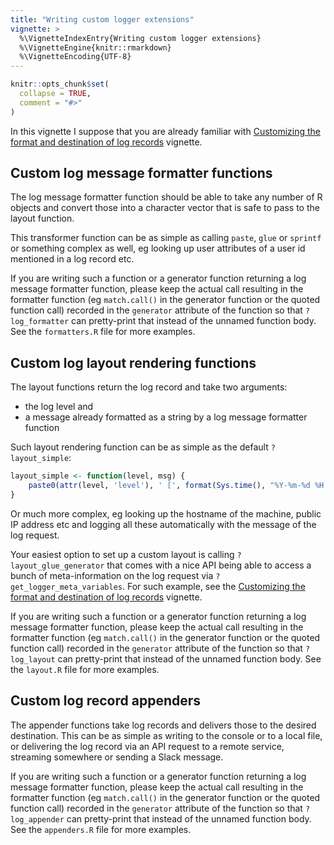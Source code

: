 ```yaml
---
title: "Writing custom logger extensions"
vignette: >
  %\VignetteIndexEntry{Writing custom logger extensions}
  %\VignetteEngine{knitr::rmarkdown}
  %\VignetteEncoding{UTF-8}
---
```


```r
knitr::opts_chunk$set(
  collapse = TRUE,
  comment = "#>"
)
```

In this vignette I suppose that you are already familiar with [Customizing the format and destination of log records](https://daroczig.github.io/logger/articles/customize_logger.html) vignette.

## Custom log message formatter functions

The log message formatter function should be able to take any number of R objects and convert those into a character vector that is safe to pass to the layout function.

This transformer function can be as simple as calling `paste`, `glue` or `sprintf` or something complex as well, eg looking up user attributes of a user id mentioned in a log record etc.

If you are writing such a function or a generator function returning a log message formatter function, please keep the actual call resulting in the formatter function (eg `match.call()` in the generator function or the quoted function call) recorded in the `generator` attribute of the function so that `?log_formatter` can pretty-print that instead of the unnamed function body. See the `formatters.R` file for more examples.

## Custom log layout rendering functions

The layout functions return the log record and take two arguments:

- the log level and
- a message already formatted as a string by a log message formatter function

Such layout rendering function can be as simple as the default `?layout_simple`:

```r
layout_simple <- function(level, msg) {
    paste0(attr(level, 'level'), ' [', format(Sys.time(), "%Y-%m-%d %H:%M:%S"), '] ', msg)
}
```

Or much more complex, eg looking up the hostname of the machine, public IP address etc and logging all these automatically with the message of the log request.

Your easiest option to set up a custom layout is calling `?layout_glue_generator` that comes with a nice API being able to access a bunch of meta-information on the log request via `?get_logger_meta_variables`. For such example, see the [Customizing the format and destination of log records](https://daroczig.github.io/logger/articles/customize_logger.html) vignette.

If you are writing such a function or a generator function returning a log message formatter function, please keep the actual call resulting in the formatter function (eg `match.call()` in the generator function or the quoted function call) recorded in the `generator` attribute of the function so that `?log_layout` can pretty-print that instead of the unnamed function body. See the `layout.R` file for more examples.

## Custom log record appenders

The appender functions take log records and delivers those to the desired destination. This can be as simple as writing to the console or to a local file, or delivering the log record via an API request to a remote service, streaming somewhere or sending a Slack message.

If you are writing such a function or a generator function returning a log message formatter function, please keep the actual call resulting in the formatter function (eg `match.call()` in the generator function or the quoted function call) recorded in the `generator` attribute of the function so that `?log_appender` can pretty-print that instead of the unnamed function body. See the `appenders.R` file for more examples.
